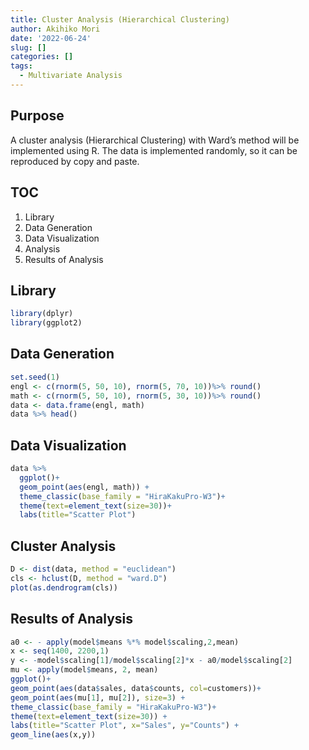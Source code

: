 ```yaml
---
title: Cluster Analysis (Hierarchical Clustering)
author: Akihiko Mori
date: '2022-06-24'
slug: []
categories: []
tags:
  - Multivariate Analysis
---
```


## Purpose
A cluster analysis (Hierarchical Clustering) with Ward's method will be implemented using R. 
The data is implemented randomly, 
so it can be reproduced by copy and paste.

## TOC
1. Library
2. Data Generation
3. Data Visualization
4. Analysis
5. Results of Analysis

## Library
```r
library(dplyr)
library(ggplot2)
```

## Data Generation
```r
set.seed(1)
engl <- c(rnorm(5, 50, 10), rnorm(5, 70, 10))%>% round()
math <- c(rnorm(5, 50, 10), rnorm(5, 30, 10))%>% round()
data <- data.frame(engl, math)
data %>% head()
```


## Data Visualization
```r
data %>%
  ggplot()+
  geom_point(aes(engl, math)) +
  theme_classic(base_family = "HiraKakuPro-W3")+
  theme(text=element_text(size=30))+
  labs(title="Scatter Plot")
```


## Cluster Analysis
```r
D <- dist(data, method = "euclidean")
cls <- hclust(D, method = "ward.D")
plot(as.dendrogram(cls))
```

## Results of Analysis
```r
a0 <- - apply(model$means %*% model$scaling,2,mean)
x <- seq(1400, 2200,1)
y <- -model$scaling[1]/model$scaling[2]*x - a0/model$scaling[2]
mu <- apply(model$means, 2, mean)
ggplot()+
geom_point(aes(data$sales, data$counts, col=customers))+
geom_point(aes(mu[1], mu[2]), size=3) +
theme_classic(base_family = "HiraKakuPro-W3")+
theme(text=element_text(size=30)) +
labs(title="Scatter Plot", x="Sales", y="Counts") +
geom_line(aes(x,y))
```